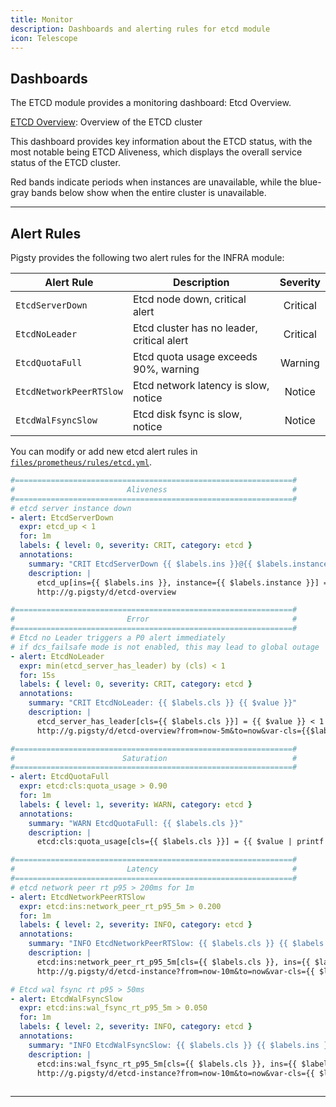 ```yaml
---
title: Monitor
description: Dashboards and alerting rules for etcd module
icon: Telescope
---
```



## Dashboards

The ETCD module provides a monitoring dashboard: Etcd Overview.

[ETCD Overview](https://g.pgsty.com/d/etcd-overview): Overview of the ETCD cluster

This dashboard provides key information about the ETCD status, with the most notable being ETCD Aliveness, which displays the overall service status of the ETCD cluster.

Red bands indicate periods when instances are unavailable, while the blue-gray bands below show when the entire cluster is unavailable.



------

## Alert Rules

Pigsty provides the following two alert rules for the INFRA module:

| Alert Rule              | Description                                | Severity |
|-------------------------|--------------------------------------------|:--------:|
| `EtcdServerDown`        | Etcd node down, critical alert             | Critical |
| `EtcdNoLeader`          | Etcd cluster has no leader, critical alert | Critical |
| `EtcdQuotaFull`         | Etcd quota usage exceeds 90%, warning      | Warning  |
| `EtcdNetworkPeerRTSlow` | Etcd network latency is slow, notice       | Notice   |
| `EtcdWalFsyncSlow`      | Etcd disk fsync is slow, notice            | Notice   |

You can modify or add new etcd alert rules in [`files/prometheus/rules/etcd.yml`](https://github.com/pgsty/pigsty/blob/main/files/prometheus/rules/etcd.yml).

```yaml
#==============================================================#
#                         Aliveness                            #
#==============================================================#
# etcd server instance down
- alert: EtcdServerDown
  expr: etcd_up < 1
  for: 1m
  labels: { level: 0, severity: CRIT, category: etcd }
  annotations:
    summary: "CRIT EtcdServerDown {{ $labels.ins }}@{{ $labels.instance }}"
    description: |
      etcd_up[ins={{ $labels.ins }}, instance={{ $labels.instance }}] = {{ $value }} < 1
      http://g.pigsty/d/etcd-overview      

#==============================================================#
#                         Error                                #
#==============================================================#
# Etcd no Leader triggers a P0 alert immediately
# if dcs_failsafe mode is not enabled, this may lead to global outage
- alert: EtcdNoLeader
  expr: min(etcd_server_has_leader) by (cls) < 1
  for: 15s
  labels: { level: 0, severity: CRIT, category: etcd }
  annotations:
    summary: "CRIT EtcdNoLeader: {{ $labels.cls }} {{ $value }}"
    description: |
      etcd_server_has_leader[cls={{ $labels.cls }}] = {{ $value }} < 1
      http://g.pigsty/d/etcd-overview?from=now-5m&to=now&var-cls={{$labels.cls}}      

#==============================================================#
#                        Saturation                            #
#==============================================================#
- alert: EtcdQuotaFull
  expr: etcd:cls:quota_usage > 0.90
  for: 1m
  labels: { level: 1, severity: WARN, category: etcd }
  annotations:
    summary: "WARN EtcdQuotaFull: {{ $labels.cls }}"
    description: |
      etcd:cls:quota_usage[cls={{ $labels.cls }}] = {{ $value | printf "%.3f" }} > 90%      

#==============================================================#
#                         Latency                              #
#==============================================================#
# etcd network peer rt p95 > 200ms for 1m
- alert: EtcdNetworkPeerRTSlow
  expr: etcd:ins:network_peer_rt_p95_5m > 0.200
  for: 1m
  labels: { level: 2, severity: INFO, category: etcd }
  annotations:
    summary: "INFO EtcdNetworkPeerRTSlow: {{ $labels.cls }} {{ $labels.ins }}"
    description: |
      etcd:ins:network_peer_rt_p95_5m[cls={{ $labels.cls }}, ins={{ $labels.ins }}] = {{ $value }} > 200ms
      http://g.pigsty/d/etcd-instance?from=now-10m&to=now&var-cls={{ $labels.cls }}      

# Etcd wal fsync rt p95 > 50ms
- alert: EtcdWalFsyncSlow
  expr: etcd:ins:wal_fsync_rt_p95_5m > 0.050
  for: 1m
  labels: { level: 2, severity: INFO, category: etcd }
  annotations:
    summary: "INFO EtcdWalFsyncSlow: {{ $labels.cls }} {{ $labels.ins }}"
    description: |
      etcd:ins:wal_fsync_rt_p95_5m[cls={{ $labels.cls }}, ins={{ $labels.ins }}] = {{ $value }} > 50ms
      http://g.pigsty/d/etcd-instance?from=now-10m&to=now&var-cls={{ $labels.cls }}
 
```

------